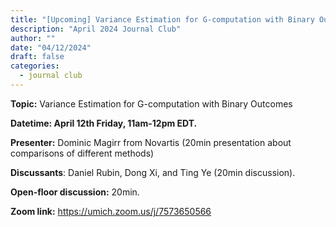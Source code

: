 ```yaml
---
title: "[Upcoming] Variance Estimation for G-computation with Binary Outcomes"
description: "April 2024 Journal Club"
author: ""
date: "04/12/2024"
draft: false
categories:
  - journal club
---
```


**Topic:** Variance Estimation for G-computation with Binary Outcomes

**Datetime: April 12th Friday, 11am-12pm EDT.**

**Presenter:** Dominic Magirr from Novartis (20min presentation about comparisons of different methods)

**Discussants**: Daniel Rubin, Dong Xi, and Ting Ye (20min discussion).

**Open-floor discussion:** 20min.

**Zoom link:** <https://umich.zoom.us/j/7573650566>

```{=html}
<script src="https://giscus.app/client.js"
        data-repo="carswg/carswg.github.io"
        data-repo-id="R_kgDOLX8xOg"
        data-category="General"
        data-category-id="DIC_kwDOLX8xOs4CeZQB"
        data-mapping="title"
        data-strict="1"
        data-reactions-enabled="1"
        data-emit-metadata="0"
        data-input-position="bottom"
        data-theme="light_high_contrast"
        data-lang="en"
        crossorigin="anonymous"
        async>
</script>
```
